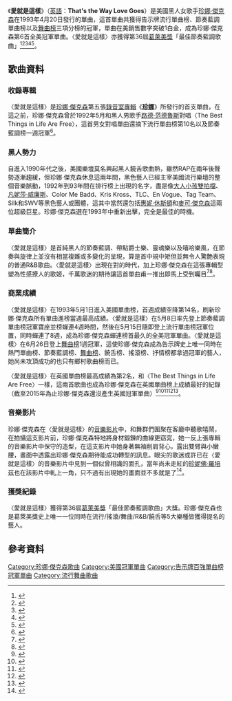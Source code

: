 {{noteTA
|1=zh-cn:珍妮·杰克逊;zh-hant:珍娜·傑克遜;zh-tw:珍娜·傑克森;zh-hk:珍納·積遜;zh-mo:珍納·積遜;
|2=zh-cn:珍妮;zh-hant:珍娜;zh-tw:珍娜;zh-hk:珍納;zh-mo:珍納;
|3=zh-cn:杰克逊;zh-hant:傑克遜;zh-tw:傑克森;zh-hk:積遜;zh-mo:積遜;
}}
{{Infobox single
| Name           = 愛就是這樣<br />That's the Way Love Goes
| Cover          = 
| Artist         = [[珍娜·傑克森|珍娜·傑克森]]
| Album          = [[Janet_(專輯)|珍娜]]
| Released       = 1993年4月20日
| Recorded       = 1993年1月
| Format         = [[CD|CD]]、 7"、 12"、[[錄音帶|錄音帶]]
| Genre          = [[節奏藍調|節奏藍調]]、[[流行音樂|流行音樂]]、[[神遊舞曲|神遊舞曲]]、[[新傑克搖擺|新傑克搖擺]]
| Length         = 4:25
| Label          = [[維京唱片|維京唱片]]
| Writer         = 珍娜·傑克森、James Harris III, Terry Lewis、[[詹姆士·布朗|詹姆士·布朗]]、Fred Wesley、Charles Bobbit、John Starks
| Producer       = 珍娜·傑克森、Jimmy Jam and Terry Lewis
| Certification  = Platinum <small>([[RIAA|RIAA]])、Platinum <small>([[ARIA|ARIA]])、Silver <small>([[BPI|BPI]])</small>
| Last single    = "[[The_Best_Things_in_Life_Are_Free|The Best Things in Life Are Free]]"<br>(1992)
| This single    = "'''That's the Way Love Goes'''"<br>(1993)
| Next single    = "[[如果_(珍娜傑克森歌曲)|If]]"<br>(1993)
}}
《'''愛就是這樣'''》（[[英語|英語]]：'''That's the Way Love Goes'''）是美國黑人女歌手[[珍娜·傑克森|珍娜·傑克森]]在1993年4月20日發行的單曲，這首單曲共獲得告示牌流行單曲榜、節奏藍調單曲榜以及[[告示牌舞曲排行榜|舞曲榜]]三項分榜的冠軍，單曲在美銷售數字突破1白金，成為珍娜·傑克森第6首全美冠軍單曲。〈愛就是這樣〉亦獲得第36屆[[葛萊美獎|葛萊美獎]]「最佳節奏藍調歌曲」<ref>{{Cite web |url=http://www.billboard.com/artist/304191/janet-jackson/chart |title=告示牌珍娜·傑克森單曲榜成績 |accessdate=2015-04-12 |archive-date=2015-04-22 |archive-url=https://web.archive.org/web/20150422145406/http://www.billboard.com/artist/304191/janet-jackson/chart |dead-url=no }}</ref><ref>{{Cite web |url=http://www.billboard.com/artist/304191/janet-jackson/chart?f=367 |title=告示牌珍娜·傑克森R&B單曲榜成績 |accessdate=2015-04-12 |archive-date=2015-09-08 |archive-url=https://web.archive.org/web/20150908093932/http://www.billboard.com/artist/304191/janet-jackson/chart?f=367 |dead-url=no }}</ref><ref>{{Cite web |url=http://www.billboard.com/artist/304191/janet-jackson/chart?f=359 |title=告示牌珍娜·傑克森舞曲榜成績 |accessdate=2015-04-12 |archive-date=2015-09-08 |archive-url=https://web.archive.org/web/20150908221402/http://www.billboard.com/artist/304191/janet-jackson/chart?f=359 |dead-url=no }}</ref><ref>{{Cite web |url=http://www.riaa.com/goldandplatinumdata.php?content_selector=gold-platinum-searchable-database |title=美國RIAA珍娜·傑克森單曲專輯銷售數字 |accessdate=2015-04-12 |archive-date=2013-01-04 |archive-url=https://web.archive.org/web/20130104132513/http://www.riaa.com/goldandplatinumdata.php?content_selector=gold-platinum-searchable-database |dead-url=no }}</ref><ref>{{Cite web |url=http://www.grammy.com/nominees/search?artist=Janet+Jackson&field_nominee_work_value=&year=1993&genre=All |title=美國葛萊美獎珍娜·傑克森獲獎紀錄 |accessdate=2015-04-12 |archive-date=2015-09-24 |archive-url=https://web.archive.org/web/20150924140712/http://www.grammy.com/nominees/search?artist=Janet+Jackson&field_nominee_work_value=&year=1993&genre=All |dead-url=no }}</ref>。

==歌曲資料==
===收錄專輯===
〈愛就是這樣〉是[[珍娜·傑克森|珍娜·傑克森]]第五張[[錄音室專輯|錄音室專輯]]《'''[[Janet_(專輯)|珍娜]]'''》所發行的首支單曲，在這之前，珍娜·傑克森曾於1992年5月和黑人男歌手[[路德·范德魯斯|路德·范德魯斯]]對唱〈The Best Things in Life Are Free〉，這首男女對唱單曲還摘下流行單曲榜第10名以及節奏藍調榜一週冠軍<ref>{{Cite web |url=http://www.billboard.com/charts/r-b-hip-hop-songs/1992-07-18 |title=1992-07-18告示牌節奏藍調單曲榜 |accessdate=2015-04-13 |archive-date=2015-09-14 |archive-url=https://web.archive.org/web/20150914215418/http://www.billboard.com/charts/r-b-hip-hop-songs/1992-07-18 |dead-url=no }}</ref>。
===黑人勢力===
自進入1990年代之後，美國樂壇莫名興起黑人饒舌歌曲熱，雖然RAP在兩年後聲勢逐漸趨緩，但珍娜·傑克森休息這兩年間，黑色藝人已經主宰美國流行樂壇的整個音樂脈動，1992年到93年間在排行榜上出現的名字，盡是像[[大人小孩雙拍檔|大人小孩雙拍檔]]、[[凡妮莎·威廉斯|凡妮莎·威廉斯]]、Color Me Badd、Kris Kross、TLC、En Vogue、Tag Team、Silk和SWV等黑色藝人或團體，這其中當然還包括[[惠妮·休斯頓|惠妮·休斯頓]]和[[麥可·傑克森|麥可·傑克森]]這兩位超級巨星。珍娜·傑克森選在1993年中重新出擊，完全是最佳的時機。
===單曲簡介===
〈愛就是這樣〉是首純黑人的節奏藍調、帶點爵士樂、靈魂樂以及嘻哈樂風，在節奏與旋律上並沒有相當複雜或多變化的呈現，算是首中規中矩但並無令人驚艶表現的普通R&B歌曲。〈愛就是這樣〉出現在對的時代，加上珍娜·傑克森在這張專輯型塑為性感撩人的歌姬，千萬歌迷的期待讓這首單曲甫一推出即馬上受到矚目<ref>{{Cite web |url=http://www.billboard.com/articles/columns/the-juice/1562856/janet-jackson-talks-janet-20th-anniversary-new-album-exclusive |title=告示牌2013-05-18音樂報導 |accessdate=2015-04-13 |archive-date=2013-06-07 |archive-url=https://web.archive.org/web/20130607090802/http://www.billboard.com/articles/columns/the-juice/1562856/janet-jackson-talks-janet-20th-anniversary-new-album-exclusive |dead-url=no }}</ref><ref>{{Cite web |url=http://www.rollingstone.com/music/albumreviews/janet-19930624 |title=美國滾石雜誌1993-06-24音樂報導 |accessdate=2015-04-13 |archive-date=2008-05-02 |archive-url=https://web.archive.org/web/20080502093343/http://www.rollingstone.com/artists/janetjackson/albums/album/182126/review/6067467/janet |dead-url=no }}</ref>。
===商業成績===
〈愛就是這樣〉在1993年5月1日進入美國單曲榜，首週成績空降第14名，刷新珍娜·傑克森所有單曲進榜當週最高成績。〈愛就是這樣〉在5月8日率先登上節奏藍調單曲榜冠軍寶座並榜蟬連4週時間，然後在5月15日隨即登上流行單曲榜冠軍位置，同時蟬連了8週，成為珍娜·傑克森蟬連榜首最久的全美冠軍單曲。〈愛就是這樣〉在6月26日登上[[告示牌舞曲排行榜|舞曲榜]]1週冠軍，這使珍娜·傑克森成為告示牌史上唯一同時在熱門單曲榜、節奏藍調榜、[[告示牌舞曲排行榜|舞曲榜]]、饒舌榜、搖滾榜、抒情榜都拿過冠軍的藝人，她尚未攻頂成功的也只有鄉村歌曲榜而已。

〈愛就是這樣〉在英國單曲榜最高成績為第2名，和〈The Best Things in Life Are Free〉一樣，這兩首歌曲也成為珍娜·傑克森在英國單曲榜上成績最好的紀錄（截至2015年為止珍娜·傑克森還沒產生英國冠軍單曲）<ref>{{Cite web |url=http://www.billboard.com/charts/r-b-hip-hop-songs/1993-05-08 |title=1993-05-08告示牌R&B單曲榜 |accessdate=2015-04-13 |archive-date=2015-09-14 |archive-url=https://web.archive.org/web/20150914121156/http://www.billboard.com/charts/r-b-hip-hop-songs/1993-05-08 |dead-url=no }}</ref><ref>{{Cite web |url=http://www.billboard.com/charts/hot-100/1993-05-01 |title=1993-05-01告示牌單曲榜 |accessdate=2015-04-13 |archive-date=2015-09-14 |archive-url=https://web.archive.org/web/20150914215243/http://www.billboard.com/charts/hot-100/1993-05-01 |dead-url=no }}</ref><ref>{{Cite web |url=http://www.billboard.com/charts/hot-100/1993-05-15 |title=1993-05-15告示牌單曲榜 |accessdate=2015-04-13 |archive-date=2015-09-14 |archive-url=https://web.archive.org/web/20150914221013/http://www.billboard.com/charts/hot-100/1993-05-15 |dead-url=no }}</ref><ref>{{Cite web |url=http://www.billboard.com/charts/dance-club-play-songs/1993-06-26 |title=1993-06-26告示牌舞曲榜 |accessdate=2015-04-13 |archive-date=2015-09-14 |archive-url=https://web.archive.org/web/20150914125749/http://www.billboard.com/charts/dance-club-play-songs/1993-06-26 |dead-url=no }}</ref><ref>{{Cite web |url=http://www.officialcharts.com/artist/42628/JANET-JACKSON/ |title=英國排行榜珍娜·傑克森成績 |accessdate=2015-04-13 |archive-date=2015-06-24 |archive-url=https://web.archive.org/web/20150624003047/http://www.officialcharts.com/artist/42628/janet-jackson/ |dead-url=no }}</ref>。
===音樂影片===
珍娜·傑克森在〈愛就是這樣〉的[[音樂影片|音樂影片]]中，和舞群們圍聚在客廳中聽歌嘻鬧，在拍攝這支影片前，珍娜·傑克森特地將身材鍛鍊的曲線更窈窕，她一反上張專輯的音樂影片中保守的造型，在這支影片中她身著無袖削肩背心，露出雙臂與小蠻腰，畫面中透露出珍娜·傑克森期待能成功轉型的訊息。眼尖的歌迷或許已在〈愛就是這樣〉的音樂影片中見到一個似曾相識的面孔，當年尚未走紅的[[珍妮佛·羅培茲|珍妮佛·羅培茲]]也在該影片中軋上一角，只不過有出現她的畫面並不多就是了<ref>{{Cite web |url=https://www.youtube.com/watch?v=QUOkg4jFNus |title=youtube愛就是這樣MV |access-date=2015-04-13 |archive-date=2022-01-13 |archive-url=https://web.archive.org/web/20220113220750/https://www.youtube.com/watch?v=QUOkg4jFNus }}</ref>。
===獲獎紀錄===
〈愛就是這樣〉獲得第36屆[[葛萊美獎|葛萊美獎]]「最佳節奏藍調歌曲」大獎。珍娜·傑克森也是葛萊美獎史上唯一一位同時在流行/搖滾/舞曲/R&B/饒舌等5大樂種皆獲得提名的藝人。

==參考資料==
{{reflist|3}}

{{DEFAULTSORT: That's the Way Love Goes}}
[[Category:珍娜·傑克森歌曲|Category:珍娜·傑克森歌曲]]
[[Category:美國冠軍單曲|Category:美國冠軍單曲]]
[[Category:告示牌百強單曲榜冠軍單曲|Category:告示牌百強單曲榜冠軍單曲]]
[[Category:流行舞曲歌曲|Category:流行舞曲歌曲]]
